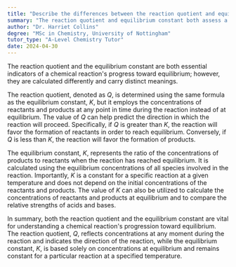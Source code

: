 ```yaml
---
title: "Describe the differences between the reaction quotient and equilibrium constant"
summary: "The reaction quotient and equilibrium constant both assess a chemical reaction's progress toward equilibrium, but they differ in their calculation methods and interpretations."
author: "Dr. Harriet Collins"
degree: "MSc in Chemistry, University of Nottingham"
tutor_type: "A-Level Chemistry Tutor"
date: 2024-04-30
---
```


The reaction quotient and the equilibrium constant are both essential indicators of a chemical reaction's progress toward equilibrium; however, they are calculated differently and carry distinct meanings.

The reaction quotient, denoted as $Q$, is determined using the same formula as the equilibrium constant, $K$, but it employs the concentrations of reactants and products at any point in time during the reaction instead of at equilibrium. The value of $Q$ can help predict the direction in which the reaction will proceed. Specifically, if $Q$ is greater than $K$, the reaction will favor the formation of reactants in order to reach equilibrium. Conversely, if $Q$ is less than $K$, the reaction will favor the formation of products.

The equilibrium constant, $K$, represents the ratio of the concentrations of products to reactants when the reaction has reached equilibrium. It is calculated using the equilibrium concentrations of all species involved in the reaction. Importantly, $K$ is a constant for a specific reaction at a given temperature and does not depend on the initial concentrations of the reactants and products. The value of $K$ can also be utilized to calculate the concentrations of reactants and products at equilibrium and to compare the relative strengths of acids and bases.

In summary, both the reaction quotient and the equilibrium constant are vital for understanding a chemical reaction's progression toward equilibrium. The reaction quotient, $Q$, reflects concentrations at any moment during the reaction and indicates the direction of the reaction, while the equilibrium constant, $K$, is based solely on concentrations at equilibrium and remains constant for a particular reaction at a specified temperature.
    